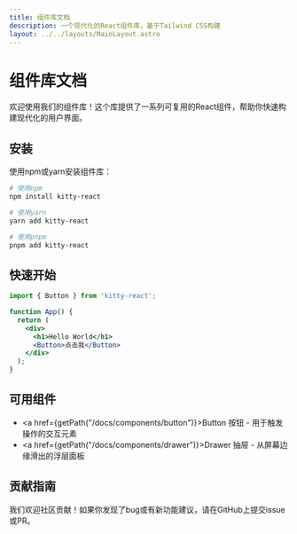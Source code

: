 ```yaml
---
title: 组件库文档
description: 一个现代化的React组件库，基于Tailwind CSS构建
layout: ../../layouts/MainLayout.astro
---
```


# 组件库文档

欢迎使用我们的组件库！这个库提供了一系列可复用的React组件，帮助你快速构建现代化的用户界面。

## 安装

使用npm或yarn安装组件库：

```bash
# 使用npm
npm install kitty-react

# 使用yarn
yarn add kitty-react

# 使用pnpm
pnpm add kitty-react
```

## 快速开始

```jsx
import { Button } from 'kitty-react';

function App() {
  return (
    <div>
      <h1>Hello World</h1>
      <Button>点击我</Button>
    </div>
  );
}
```

## 可用组件

- <a href={getPath("/docs/components/button")}>Button 按钮</a> - 用于触发操作的交互元素
- <a href={getPath("/docs/components/drawer")}>Drawer 抽屉</a> - 从屏幕边缘滑出的浮层面板

## 贡献指南

我们欢迎社区贡献！如果你发现了bug或有新功能建议，请在GitHub上提交issue或PR。 